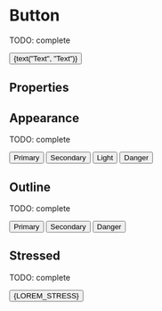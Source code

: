 


<Meta title="Atoms/Button" component={Button} />

# Button

TODO: complete

<Preview>
  <Story name="default" parameters={{ decorators: [withKnobs, withA11y, centered] }}>
    <Button
      start="Facebook"
      end="LongArrowRight"
      appearance={select("Color", ["default", "secondary", "light"])}
      onClick={action('onClick')}
    >
      {text("Text", "Text")}
    </Button>
  </Story>
</Preview>

## Properties

<Props of={Button.type} />

## Appearance

TODO: complete

<Preview withToolbar>
  <Story name="appearance">
    <div className="separate">
      <Button appearance="primary"> Primary </Button>
      <Button appearance="secondary"> Secondary </Button>
      <Button appearance="light"> Light </Button>
      <Button appearance="danger"> Danger </Button>
    </div>
  </Story>
</Preview>

## Outline

TODO: complete

<Preview withToolbar>
  <Story name="outline">
    <div className="separate">
      <Button appearance="primary" outline>Primary</Button>
      <Button appearance="secondary" outline>Secondary</Button>
      <Button appearance="danger" outline>Danger</Button>
    </div>
  </Story>
</Preview>

## Stressed

TODO: complete

<Preview withToolbar>
  <Story name="stressed">
      <Button>{LOREM_STRESS}</Button>
  </Story>
</Preview>




